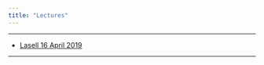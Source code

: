 ```yaml
---
title: "Lectures"
---
```

-------------------------------------------------------------------------------

* [Lasell 16 April 2019 ](pdf/talk_efw_lasell_apr2019.pdf "Download")

-------------------------------------------------------------------------------

